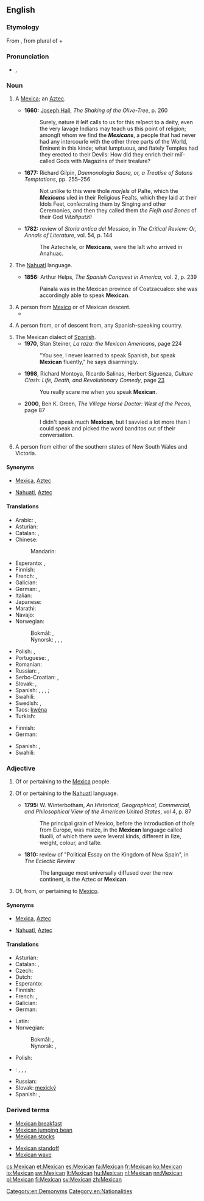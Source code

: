 {{wikipedia}}
{{also|mexican}}
==English==

===Etymology===
From {{etyl|es}} {{term|Mexicano|lang=es}}, from {{etyl|nah}} {{term|Mexihcah|Mēxihcah}} plural of {{term|Mexihcatl|Mēxihcatl|a [[Mexica]]|lang=nah}} + {{term|-ano||[[-an]]|lang=es}}

===Pronunciation===
* {{IPA|/ˈmɛks.ɪ.kən/}}, {{X-SAMPA|/"mEks.I.k@n/}}

===Noun===
{{en-noun}}

# {{obsolete}} A [[Mexica]]; an [[Aztec]].
#* '''1660:''' [[w:Joseph Hall (bishop)|Joseph Hall]], ''The Shaking of the Olive-Tree'', p. 260
#*: Surely, nature it ſelf calls to us for this reſpect to a deity, even the very ſavage Indians may teach us this point of religion; amongſt whom we find the '''''Mexicans''''', a people that had never had any intercourſe with the other three parts of the World, Eminent in this kinde; what ſumptuous, and ſtately Temples had they erected to their Devils: How did they enrich their miſ-called Gods with Magazins of their treaſure?
#* '''1677:''' Richard Gilpin, ''Daemonologia Sacra, or, a Treatise of Satans Temptations'', pp. 255&ndash;256
#*: Not unlike to this were thoſe ''morſels'' of Paſte, which the '''''Mexicans''''' uſed in their Religious Feaſts, which they laid at their Idols Feet, conſecrating them by Singing and other Ceremonies, and then they called them ''the Fleſh and Bones'' of their God ''Vitziliputzli''
#* '''1782:''' review of ''Storia antica del Messico'', in ''The Critical Review: Or, Annals of Literature'', vol. 54, p. 144
#*: The Aztecheſe, or '''Mexicans''', were the laſt who arrived in Anahuac.
# {{obsolete}} The [[Nahuatl]] language.
#* '''1856:''' Arthur Helps, ''The Spanish Conquest in America'', vol. 2, p. 239
#*: Painala was in the Mexican province of Coatzacualco: she was accordingly able to speak '''Mexican'''.
# A person from [[Mexico]] or of Mexican descent.
#* {{quote-news
|year=2011
|date=October 15
|author=Phil McNulty
|title=Liverpool   1 - 1   Man Utd
|work=BBC Sport
|url=http://news.bbc.co.uk/sport2/hi/football/15225853.stm
|page=
|passage=The '''Mexican''' levelled nine minutes from time after Steven Gerrard, making his first start since undergoing groin surgery in April, put Liverpool ahead with a 68th-minute free-kick.}}
# {{context|US|slang|offensive}} A person from, or of descent from, any Spanish-speaking country.
# The Mexican dialect of [[Spanish]].
#* '''1970''', Stan Steiner, ''La raza: the Mexican Americans'', page 224
#*: "You see, I never learned to speak Spanish, but speak '''Mexican''' fluently," he says disarmingly.
#* '''1998''', Richard Montoya, Ricardo Salinas, Herbert Siguenza, ''Culture Clash: Life, Death, and Revolutionary Comedy'', page [http://books.google.com/books?id=-1KilWXcLOQC&pg=PA23&dq=speak+mexican&lr=&ei=vAi4SMWIHIHaygSZ_pzHBA&sig=ACfU3U2yOrvwXAizs7qPJEcGcBBdfonzEw 23]
#*: You really scare me when you speak '''Mexican'''.
#* '''2000''', Ben K. Green, ''The Village Horse Doctor: West of the Pecos'', page 87
#*: I didn't speak much '''Mexican''', but I savvied a lot more than I could speak and picked the word banditos out of their conversation.
# {{Australia|slang|Queensland}} A person from either of the southern states of New South Wales and Victoria.

====Synonyms====
* {{sense|Mexica}} [[Mexica]], [[Aztec]]
* {{sense|language}} [[Nahuatl]], [[Aztec]]

====Translations====
{{trans-see|Mexica|[[Mexica]]}}

{{trans-see|Nahuatl language|[[Nahuatl]]}}

{{trans-top|person from Mexico or of Mexican descent}}
* Arabic: {{t-|ar|مكسيكي|m|tr=maksikiy}}, {{t-|ar|مكسيكية|f|tr=maksikíyya}}
* Asturian: {{t+|ast|mexicanu|m}}
* Catalan: {{t-|ca|mexicà|m}}, {{t-|ca|mexicana|f}}
* Chinese:
*: Mandarin: {{t|cmn|墨西哥人|tr=Mòxīgērén|sc=Hani}}
* Esperanto: {{t-|eo|meksikiano}}, {{t|eo|meksikianino}} {{qualifier|woman}}
* Finnish: {{t+|fi|meksikolainen}}
* French: {{t+|fr|Mexicain|m}}, {{t+|fr|Mexicaine|f}}
* Galician: {{t-|gl|mexicano|m}}
* German: {{t+|de|Mexikaner|m}}, {{t+|de|Mexikanerin|f}}
* Italian: {{t+|it|messicano}}
* Japanese: {{t-|ja|メキシコ人|tr=Mekishiko-jin}}
* Marathi: {{t-|mr|मेक्सिकन|tr=meksikana|sc=Deva}}
* Navajo: {{tø|nv|Naakáí dinéʼiʼ}}
* Norwegian:
*: Bokmål: {{t-|nb|mexicaner|m}}, {{t-|nb|meksikaner|m}}
*: Nynorsk: {{t+|nn|mexican|m}}, {{t+|nn|mexicanar|m}}, {{t+|nn|meksikan|m}}, {{t+|nn|meksikanar|m}}
{{trans-mid}}
* Polish: {{t+|pl|Meksykanin|m}}, {{t+|pl|Meksykanka|f}}
* Portuguese: {{t+|pt|mexicano|m}}, {{t-|pt|mexicana|f}}
* Romanian: {{t-|ro|mexican}}
* Russian: {{t+|ru|мексиканец|m|tr=meksikánec}}, {{t+|ru|мексиканка|f|tr=meksikánka}}
* Serbo-Croatian: {{t-|sh|Meksikanac|m}}, {{t-|sh|Meksikanka|f}}
* Slovak: {{t-|sk|Mexičan|m}}, {{t-|sk|Mexičanka|f}}
* Spanish: {{t+|es|mexicano}}, {{t+|es|mejicano|m}}, {{t+|es|mexicana}}, {{t-|es|mejicana|f}}; {{t+|es|charro|m}}
* Swahili: {{t+|sw|Mmeksiko}}
* Swedish: {{qualifier|male or neutral}} {{t+|sv|mexikan|c}}, {{qualifier|female}} {{t+|sv|mexikanska|c}}
* Taos: [[kwę́na]]
* Turkish: {{t+|tr|Meksikalı}}
{{trans-bottom}}

{{trans-top|Mexican dialect of Spanish}}
* Finnish: {{t-|fi|meksikonespanja}}
* German: {{t-|de|Mexikanisch|n}}
{{trans-mid}}
* Spanish: {{t+|es|mexicano}}, {{t+|es|mejicano|m}}
* Swahili: {{t-|sw|Kimeksiko}}
{{trans-bottom}}

===Adjective===
{{en-adj|more}}

# {{obsolete}} Of or pertaining to the [[Mexica]] people.
# {{obsolete}} Of or pertaining to the [[Nahuatl]] language.
#* '''1795:''' W. Winterbotham, ''An Historical, Geographical, Commercial, and Philosophical View of the American United States'', vol 4, p. 87
#*: The principal grain of Mexico, before the introduction of thoſe from Europe, was maize, in the '''Mexican''' language called tluolli, of which there were ſeveral kinds, different in ſize, weight, colour, and taſte.
#* '''1810:''' review of "Political Essay on the Kingdom of New Spain", in ''The Eclectic Review''
#*: The language most universally diffused over the new continent, is the Aztec or '''Mexican'''.
# Of, from, or pertaining to [[Mexico]].

====Synonyms====
* {{sense|people}} [[Mexica]], [[Aztec]]
* {{sense|language}} [[Nahuatl]], [[Aztec]]

====Translations====
{{trans-see|of or pertaining to the Mexica people|[[Mexica]]}}

{{trans-see|of or pertaining to Nahuatl language|[[Nahuatl]]}}

{{trans-top|of or pertaining to Mexico}}
* Asturian: {{t+|ast|mexicanu}}
* Catalan: {{t-|ca|mexicà|m}}, {{t-|ca|mexicana|f}}
* Czech: {{t+|cs|mexický|m}}
* Dutch: {{t+|nl|Mexicaans}}
* Esperanto: {{t-|eo|meksikia}}
* Finnish: {{t+|fi|meksikolainen}}
* French: {{t+|fr|mexicain|m}}, {{t+|fr|mexicaine|f}}
* Galician: {{t-|gl|mexicano}}
* German: {{t+|de|mexikanisch}}
{{trans-mid}}
* Latin: {{t-|la|Mexicanensis|m|f}}
* Norwegian:
*: Bokmål: {{t-|nb|mexicansk}}, {{t-|nb|meksikansk}}
*: Nynorsk: {{t+|nn|mexicansk}}, {{t+|nn|meksikansk}}
* Polish: {{t+|pl|meksykański|m}}
* {{ttbc|ro}}: {{t-|ro|mexican|m}}, {{t-|ro|mexicană|f}}, {{t-|ro|mexicani|m|p}}, {{t-|ro|mexicane|f|p}}
* Russian: {{t+|ru|мексиканский|tr=meksikánskij}}
* Slovak: [[mexický]]
* Spanish: {{t+|es|mexicano}}, {{t+|es|mejicano}}
{{trans-bottom}}

===Derived terms===
{{top2}}
* [[Mexican breakfast]]
* [[Mexican jumping bean]]
* [[Mexican stocks]]
{{mid2}}
* [[Mexican standoff]]
* [[Mexican wave]]
{{bottom}}

[[Category:en:Demonyms]]
[[Category:en:Nationalities]]

[[cs:Mexican]]
[[et:Mexican]]
[[es:Mexican]]
[[fa:Mexican]]
[[fr:Mexican]]
[[ko:Mexican]]
[[io:Mexican]]
[[sw:Mexican]]
[[lt:Mexican]]
[[hu:Mexican]]
[[nl:Mexican]]
[[nn:Mexican]]
[[pl:Mexican]]
[[fi:Mexican]]
[[sv:Mexican]]
[[zh:Mexican]]